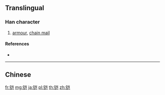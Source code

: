{{character info/new}}
{{also|鎧}}
==Translingual==

===Han character===
{{Han char|rn=167|rad=钅|as=06|sn=11|four=|canj=CUSU}}

# [[armour]], [[chain mail]]

====References====
* {{Han ref|kx=1328.061|hdz=64197.040|uh=94E0|ud=38112}}

----

==Chinese==
{{zh-see|鎧}}

[[fr:铠]]
[[mg:铠]]
[[ja:铠]]
[[pl:铠]]
[[th:铠]]
[[zh:铠]]
